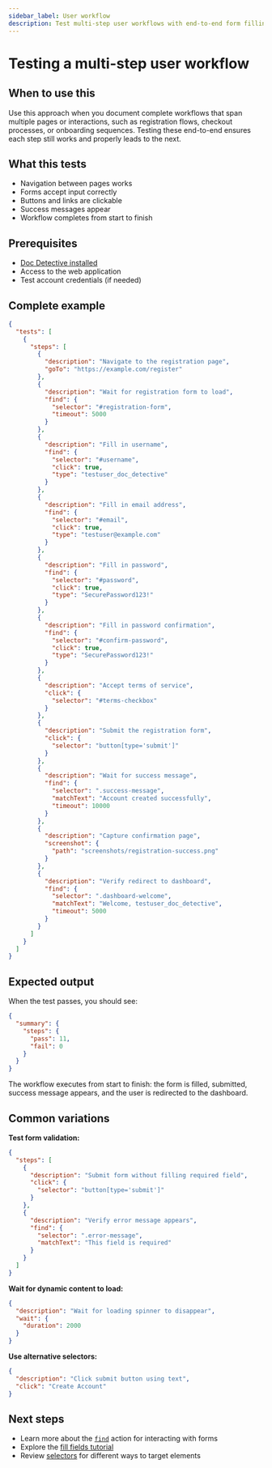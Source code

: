 ```yaml
---
sidebar_label: User workflow
description: Test multi-step user workflows with end-to-end form filling and validation
---
```


# Testing a multi-step user workflow

## When to use this

Use this approach when you document complete workflows that span multiple pages or interactions, such as registration flows, checkout processes, or onboarding sequences. Testing these end-to-end ensures each step still works and properly leads to the next.

## What this tests

- Navigation between pages works
- Forms accept input correctly
- Buttons and links are clickable
- Success messages appear
- Workflow completes from start to finish

## Prerequisites

- [Doc Detective installed](/docs/get-started/installation)
- Access to the web application
- Test account credentials (if needed)

## Complete example

```json title="user-workflow.spec.json"
{
  "tests": [
    {
      "steps": [
        {
          "description": "Navigate to the registration page",
          "goTo": "https://example.com/register"
        },
        {
          "description": "Wait for registration form to load",
          "find": {
            "selector": "#registration-form",
            "timeout": 5000
          }
        },
        {
          "description": "Fill in username",
          "find": {
            "selector": "#username",
            "click": true,
            "type": "testuser_doc_detective"
          }
        },
        {
          "description": "Fill in email address",
          "find": {
            "selector": "#email",
            "click": true,
            "type": "testuser@example.com"
          }
        },
        {
          "description": "Fill in password",
          "find": {
            "selector": "#password",
            "click": true,
            "type": "SecurePassword123!"
          }
        },
        {
          "description": "Fill in password confirmation",
          "find": {
            "selector": "#confirm-password",
            "click": true,
            "type": "SecurePassword123!"
          }
        },
        {
          "description": "Accept terms of service",
          "click": {
            "selector": "#terms-checkbox"
          }
        },
        {
          "description": "Submit the registration form",
          "click": {
            "selector": "button[type='submit']"
          }
        },
        {
          "description": "Wait for success message",
          "find": {
            "selector": ".success-message",
            "matchText": "Account created successfully",
            "timeout": 10000
          }
        },
        {
          "description": "Capture confirmation page",
          "screenshot": {
            "path": "screenshots/registration-success.png"
          }
        },
        {
          "description": "Verify redirect to dashboard",
          "find": {
            "selector": ".dashboard-welcome",
            "matchText": "Welcome, testuser_doc_detective",
            "timeout": 5000
          }
        }
      ]
    }
  ]
}
```

## Expected output

When the test passes, you should see:

```json
{
  "summary": {
    "steps": {
      "pass": 11,
      "fail": 0
    }
  }
}
```

The workflow executes from start to finish: the form is filled, submitted, success message appears, and the user is redirected to the dashboard.

## Common variations

**Test form validation:**

```json
{
  "steps": [
    {
      "description": "Submit form without filling required field",
      "click": {
        "selector": "button[type='submit']"
      }
    },
    {
      "description": "Verify error message appears",
      "find": {
        "selector": ".error-message",
        "matchText": "This field is required"
      }
    }
  ]
}
```

**Wait for dynamic content to load:**

```json
{
  "description": "Wait for loading spinner to disappear",
  "wait": {
    "duration": 2000
  }
}
```

**Use alternative selectors:**

```json
{
  "description": "Click submit button using text",
  "click": "Create Account"
}
```

## Next steps

- Learn more about the [`find`](/docs/get-started/actions/find) action for interacting with forms
- Explore the [fill fields tutorial](/docs/get-started/tutorials/fill-fields)
- Review [selectors](/docs/category/selectors) for different ways to target elements
